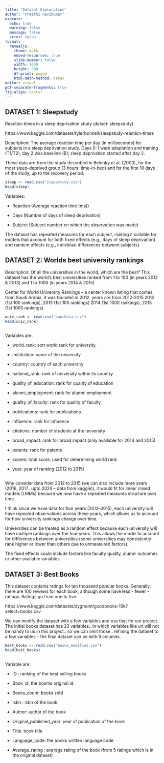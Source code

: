 ```yaml
---
title: "Dataset Exploration"
author: "Preethi Ravikumar"
execute:
  echo: true
  warning: false
  message: false
  error: false
format: 
  revealjs:
    theme: dark
    embed-resources: true
    slide-number: false
    width: 1600
    height: 900
    df-print: paged
    html-math-method: katex
editor: visual
pdf-separate-fragments: true
fig-align: center
---
```


## DATASET 1: Sleepstudy {.smaller}

Reaction times in a sleep deprivation study (datset: sleepstudy)

https://www.kaggle.com/datasets/tylerbonnell/sleepstudy-reaction-times


Description: The average reaction time per day (in milliseconds) for subjects in a sleep deprivation study. Days 0-1 were adaptation and training (T1/T2), day 2 was baseline (B); sleep deprivation started after day 2.


These data are from the study described in Belenky et al. (2003), for the most sleep-deprived group (3 hours’ time-in-bed) and for the first 10 days of the study, up to the recovery period. 


```r

sleep <- read.csv("sleepstudy.csv")
head(sleep)

```
Variables:

-   Reaction (Average reaction time (ms))

-   Days (Number of days of sleep deprivation)

-   Subject (Subject number on which the observation was made)

The dataset has repeated measures for each subject, making it suitable for models that account for both fixed effects (e.g., days of sleep deprivation) and random effects (e.g., individual differences between subjects).

## DATASET 2: Worlds best university rankings {.smaller}


Description: 
Of all the universities in the world, which are the best? This dataset has the world’s best universities ranked from 1 to 100 (in years 2012 & 2013) and 1 to 1000 (in years 2014 & 2015)


Center for World University Rankings – a center known listing that comes from Saudi Arabia, it was founded in 2012. years are from 2012-2015 2012 (1st 100 rankings), 2013 (1st 100 rankings) 2014 (1st 1000 rankings), 2015 (1st 1000 rankings)



```r

univ_rank <- read.csv("cwurData.csv")
head(univ_rank)

```

## {.smaller}


Variables are:

-   world_rank: sort world rank for university.

-   instituition: name of the university

-   country: country of each university

-   national_rank: rank of university within its country

-   quality_of_education: rank for quality of education

-   alumni_employment: rank for alumni employment

-   quality_of_faculty: rank for quality of faculty

-   publications: rank for publications

-   influence: rank for influence

-   citations: number of students at the university

-   broad_impact: rank for broad impact (only available for 2014 and 2015)

-   patents: rank for patents

-   scores: total score, used for determining world rank

-   year: year of ranking (2012 to 2015)

##  {.smaller}



Why consider data from 2012 to 2015 (we can also include more years (2016, 2017.. upto 2024 – data from kaggle)), it would fit for linear mixed models (LMMs) because we now have a repeated measures structure over time.



I think since we have data for four years (2012–2015), each university will have repeated observations across these years, which allows us to account for how university rankings change over time.



Universities can be treated as a random effect because each university will have multiple rankings over the four years. This allows the model to account for differences between universities (some universities may consistently rank higher or lower than others due to unmeasured factors).


The fixed effects could include factors like faculty quality, alumni outcomes or other available variables.

## DATASET 3: Best Books {.smaller}



This dataset contains ratings for ten thousand popular books. Generally, there are 100 reviews for each book, although some have less - fewer - ratings. Ratings go from one to five.

https://www.kaggle.com/datasets/zygmunt/goodbooks-10k?select=books.csv


We can modify the dataset with a few variables and use that for our project. The initial books dataset has 23 variables.. in which variables like url will not be handy to us in this project.. so we can omit those.. refining the dataset to a few variables – the final dataset can be with 9 columns.



```r

best_books <- read.csv("books_modified.csv")
head(best_books)

```
## {.smaller}


Variable are :

-   ID : ranking of the best selling books

-   Book_id: the booms original id

-   Books_count: books sold

-   Isbn : isbn of the book

-   Author: author of the book

-   Original_published_year: year of publication of the book

-   Title: book title

-   Language_code: the books written language code

-   Average_rating : average rating of the book (from 5 ratings which is in the original dataset)
